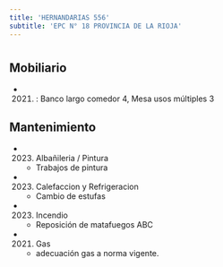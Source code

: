 ```yaml
---
title: 'HERNANDARIAS 556'
subtitle: 'EPC N° 18 PROVINCIA DE LA RIOJA'
---
```


#


## Mobiliario

*  (2021) : Banco largo comedor 4, Mesa usos múltiples 3 





## Mantenimiento

*  (2023) Albañileria / Pintura 
    + Trabajos de pintura

*  (2023) Calefaccion y Refrigeracion 
    + Cambio de estufas

*  (2023) Incendio 
    + Reposición de matafuegos ABC

*  (2021) Gas 
    + adecuación gas a norma vigente.



